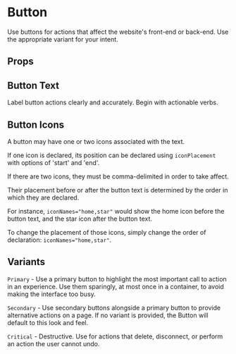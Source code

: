 
<Meta of={ButtonStories} />

# Button
Use buttons for actions that affect the website's front-end or back-end.
Use the appropriate variant for your intent.

<Primary />

## Props
<Controls />

## Button Text
Label button actions clearly and accurately. Begin with actionable verbs.
<br/>

## Button Icons
A button may have one or two icons associated with the text.

If one icon is declared, its position can be declared using `iconPlacement` with options of 'start' and 'end'. 

If there are two icons, they must be comma-delimited in order to take affect.

Their placement before or after the button text is determined by the order in which they are declared.

For instance, `iconNames="home,star"` would show the home icon before the button text, and the star icon after the button text.

To change the placement of those icons, simply change the order of declaration: `iconNames="home,star"`.
<br/>

## Variants
`Primary` - Use a primary button to highlight the most important call to action in an experience.
Use them sparingly, at most once in a container, to avoid making the interface too busy.
<br/>

`Secondary` - Use secondary buttons alongside a primary button to provide alternative actions on a page. If no variant is provided, the Button will default to this look and feel.
<br/>

`Critical` - Destructive. Use for actions that delete, disconnect, or perform an action the user cannot undo.
<br/>


<br/>
